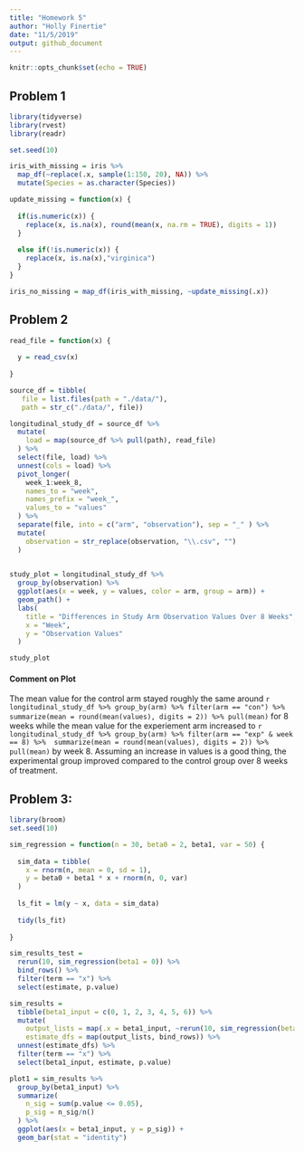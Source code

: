 ```yaml
---
title: "Homework 5"
author: "Holly Finertie"
date: "11/5/2019"
output: github_document
---
```


```r
knitr::opts_chunk$set(echo = TRUE)
```

## Problem 1

```r
library(tidyverse)
library(rvest)
library(readr)

set.seed(10)

iris_with_missing = iris %>% 
  map_df(~replace(.x, sample(1:150, 20), NA)) %>%
  mutate(Species = as.character(Species))
```


```r
update_missing = function(x) {
  
  if(is.numeric(x)) {
    replace(x, is.na(x), round(mean(x, na.rm = TRUE), digits = 1))
  }
  
  else if(!is.numeric(x)) {
    replace(x, is.na(x),"virginica")
  }
}

iris_no_missing = map_df(iris_with_missing, ~update_missing(.x))
```

## Problem 2

```r
read_file = function(x) {
  
  y = read_csv(x)
  
}

source_df = tibble(
   file = list.files(path = "./data/"), 
   path = str_c("./data/", file))

longitudinal_study_df = source_df %>% 
  mutate(
    load = map(source_df %>% pull(path), read_file)
  ) %>% 
  select(file, load) %>% 
  unnest(cols = load) %>% 
  pivot_longer(
    week_1:week_8, 
    names_to = "week",
    names_prefix = "week_", 
    values_to = "values"
  ) %>% 
  separate(file, into = c("arm", "observation"), sep = "_" ) %>% 
  mutate(
    observation = str_replace(observation, "\\.csv", "")
  )
 

study_plot = longitudinal_study_df %>% 
  group_by(observation) %>% 
  ggplot(aes(x = week, y = values, color = arm, group = arm)) + 
  geom_path() + 
  labs(
    title = "Differences in Study Arm Observation Values Over 8 Weeks",
    x = "Week",
    y = "Observation Values"
  )

study_plot
```

#### Comment on Plot

The mean value for the control arm stayed roughly the same around `r longitudinal_study_df %>% group_by(arm) %>% filter(arm == "con") %>%  summarize(mean = round(mean(values), digits = 2)) %>% pull(mean)` for 8 weeks while the mean value for the experiement arm increased to `r longitudinal_study_df %>% group_by(arm) %>% filter(arm == "exp" & week == 8) %>%  summarize(mean = round(mean(values), digits = 2)) %>% pull(mean)` by week 8. Assuming an increase in values is a good thing, the experimental group improved compared to the control group over 8 weeks of treatment. 

## Problem 3: 

```r
library(broom)
set.seed(10)

sim_regression = function(n = 30, beta0 = 2, beta1, var = 50) {
  
  sim_data = tibble(
    x = rnorm(n, mean = 0, sd = 1),
    y = beta0 + beta1 * x + rnorm(n, 0, var)
  )
  
  ls_fit = lm(y ~ x, data = sim_data)
  
  tidy(ls_fit)
    
}

sim_results_test = 
  rerun(10, sim_regression(beta1 = 0)) %>% 
  bind_rows() %>% 
  filter(term == "x") %>% 
  select(estimate, p.value)

sim_results = 
  tibble(beta1_input = c(0, 1, 2, 3, 4, 5, 6)) %>% 
  mutate(
    output_lists = map(.x = beta1_input, ~rerun(10, sim_regression(beta1 = .x))),
    estimate_dfs = map(output_lists, bind_rows)) %>% 
  unnest(estimate_dfs) %>% 
  filter(term == "x") %>% 
  select(beta1_input, estimate, p.value) 

plot1 = sim_results %>% 
  group_by(beta1_input) %>% 
  summarize(
    n_sig = sum(p.value <= 0.05), 
    p_sig = n_sig/n()
  ) %>% 
  ggplot(aes(x = beta1_input, y = p_sig)) + 
  geom_bar(stat = "identity")
  
```

